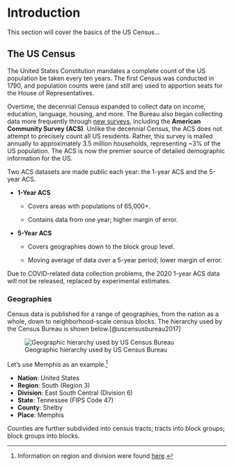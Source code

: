 # Introduction

This section will cover the basics of the US Census...

## The US Census

The United States Constitution mandates a complete count of the US population be taken every ten years. The first Census was conducted in 1790, and population counts were (and still are) used to apportion seats for the House of Representatives.

Overtime, the decennial Census expanded to collect data on income, education, language, housing, and more. The Bureau also began collecting data more frequently through [new surveys](https://www.census.gov/programs-surveys/surveys-programs.html "List of All US Census Surveys & Programs"), including the **American Community Survey (ACS)**. Unlike the decennial Census, the ACS does not attempt to precisely count all US residents. Rather, this survey is mailed annually to approximately 3.5 million households, representing \~3% of the US population. The ACS is now the premier source of detailed demographic information for the US.

Two ACS datasets are made public each year: the 1-year ACS and the 5-year ACS.

-   **1-Year ACS**

    -   Covers areas with populations of 65,000+.

    -   Contains data from one year; higher margin of error.

-   **5-Year ACS**

    -   Covers geographies down to the block group level.

    -   Moving average of data over a 5-year period; lower margin of error.

Due to COVID-related data collection problems, the 2020 1-year ACS data will not be released, replaced by experimental estimates.

### Geographies

Census data is published for a range of geographies, from the nation as a whole, down to neighborhood-scale census blocks. The hierarchy used by the Census Bureau is shown below.[@uscensusbureau2017]

![Geographic hierarchy used by US Census Bureau](_img/census-hierarchy.png)

Let's use Memphis as an example.[^intro-1]

[^intro-1]: Information on region and division were found [here](https://www2.census.gov/geo/pdfs/maps-data/maps/reference/us_regdiv.pdf "Census Regions and Divisions of the United States").

-   **Nation**: United States
-   **Region**: South (Region 3)
-   **Division**: East South Central (Division 6)
-   **State**: Tennessee (FIPS Code 47)
-   **County**: Shelby
-   **Place**: Memphis

Counties are further subdivided into census tracts; tracts into block groups; block groups into blocks.

<!--# add leaflet map of various Memphis geographies. -->
